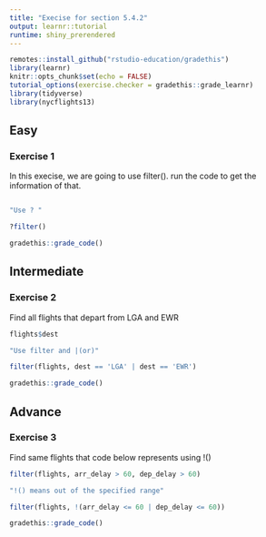 ```yaml
---
title: "Execise for section 5.4.2"
output: learnr::tutorial
runtime: shiny_prerendered
---
```


```r
remotes::install_github("rstudio-education/gradethis")
library(learnr)
knitr::opts_chunk$set(echo = FALSE)
tutorial_options(exercise.checker = gradethis::grade_learnr)
library(tidyverse)
library(nycflights13)
```

## Easy
### Exercise 1

In this execise, we are going to use filter(). run the code to get the information of that. 

```r

```
```r
"Use ? "
```
```r
?filter()
```
```r
gradethis::grade_code()
```


## Intermediate
### Exercise 2

Find all flights that depart from LGA and EWR
```r
flights$dest
```
```r
"Use filter and |(or)"
```
```r
filter(flights, dest == 'LGA' | dest == 'EWR')
```
```r
gradethis::grade_code()
```
## Advance
### Exercise 3

Find same flights that code below represents using !()
```r
filter(flights, arr_delay > 60, dep_delay > 60)
```
```r
"!() means out of the specified range"
```
```r
filter(flights, !(arr_delay <= 60 | dep_delay <= 60))
```
```r
gradethis::grade_code()
```
